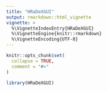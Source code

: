 ```yaml
---
title: "HRaDeXGUI"
output: rmarkdown::html_vignette
vignette: >
  %\VignetteIndexEntry{HRaDeXGUI}
  %\VignetteEngine{knitr::rmarkdown}
  %\VignetteEncoding{UTF-8}
---
```


```r
knitr::opts_chunk$set(
  collapse = TRUE,
  comment = "#>"
)
```

```r
library(HRaDeXGUI)
```
